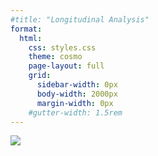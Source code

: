 ```yaml
---
#title: "Longitudinal Analysis"
format:
  html:
    css: styles.css
    theme: cosmo
    page-layout: full
    grid:
      sidebar-width: 0px
      body-width: 2000px
      margin-width: 0px
    #gutter-width: 1.5rem
---
```



::: {.column-screen}
![](./figures/Figlanding5.svg)
:::












